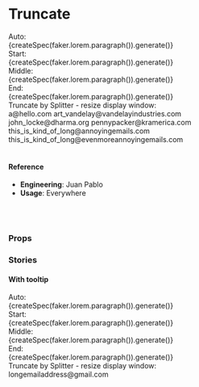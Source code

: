 
<Meta title="🛠 Utilities/Truncate" component={Truncate} />

# Truncate

<Preview>
  <Story name="default">
    <div>
      <div style={{ marginBottom: '20px' }}>
        Auto:
        <br />
        <Truncate>{createSpec(faker.lorem.paragraph()).generate()}</Truncate>
      </div>
      <div style={{ marginBottom: '20px' }}>
        Start:
        <br />
        <Truncate type="start" limit={10}>
          {createSpec(faker.lorem.paragraph()).generate()}
        </Truncate>
      </div>
      <div style={{ marginBottom: '20px' }}>
        Middle:
        <br />
        <Truncate type="middle" limit={10}>
          {createSpec(faker.lorem.paragraph()).generate()}
        </Truncate>
      </div>
      <div style={{ marginBottom: '20px' }}>
        End:
        <br />
        <Truncate type="end" limit={10}>
          {createSpec(faker.lorem.paragraph()).generate()}
        </Truncate>
      </div>
      <div style={{ marginBottom: '20px' }}>
        Truncate by Splitter - resize display window:
        <br />
        <Truncate splitter="@">a@hello.com</Truncate>
        <Truncate splitter="@">art_vandelay@vandelayindustries.com</Truncate>
        <Truncate splitter="@">john_locke@dharma.org</Truncate>
        <Truncate splitter="@">pennypacker@kramerica.com</Truncate>
        <Truncate splitter="@">
          this_is_kind_of_long@annoyingemails.com
        </Truncate>
        <Truncate splitter="@">this_is_kind_of_long@evenmoreannoyingemails.com</Truncate>
      </div>
      <br />
    </div>
  </Story>
</Preview>

#### Reference

- **Engineering**: Juan Pablo
- **Usage**: Everywhere

<br />
<br />

### Props

<Props of={Truncate} />

### Stories

#### With tooltip

<Preview>
  <Story name="with tooltip">
    <div>
      <div style={{ marginBottom: '20px' }}>
        Auto:
        <br />
        <Truncate showTooltipOnTruncate>
          {createSpec(faker.lorem.paragraph()).generate()}
        </Truncate>
      </div>
      <div style={{ marginBottom: '20px' }}>
        Start:
        <br />
        <Truncate showTooltipOnTruncate type="start" limit={10}>
          {createSpec(faker.lorem.paragraph()).generate()}
        </Truncate>
      </div>
      <div style={{ marginBottom: '20px' }}>
        Middle:
        <br />
        <Truncate showTooltipOnTruncate type="middle" limit={10}>
          {createSpec(faker.lorem.paragraph()).generate()}
        </Truncate>
      </div>
      <div style={{ marginBottom: '20px' }}>
        End:
        <br />
        <Truncate showTooltipOnTruncate type="end" limit={10}>
          {createSpec(faker.lorem.paragraph()).generate()}
        </Truncate>
      </div>
      <div style={{ marginBottom: '20px' }}>
        Truncate by Splitter - resize display window:
        <br />
        <Truncate showTooltipOnTruncate splitter="@">
          longemailaddress@gmail.com
        </Truncate>
      </div>
      <br />
    </div>
  </Story>
</Preview>
